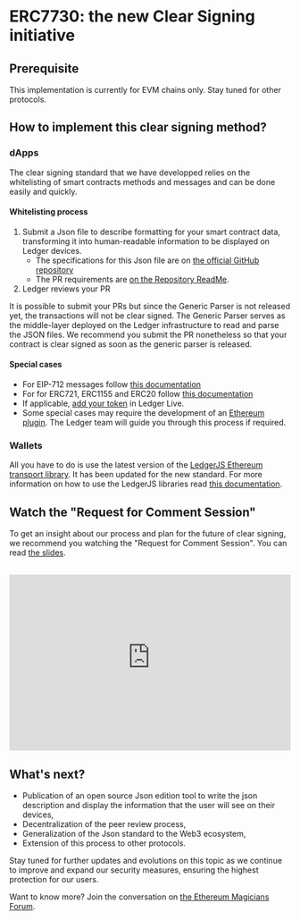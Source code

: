 
# ERC7730: the new Clear Signing initiative

## Prerequisite

This implementation is currently for EVM chains only. Stay tuned for other protocols.

## How to implement this clear signing method?

### dApps

The clear signing standard that we have developped relies on the whitelisting of smart contracts methods and messages and can be done easily and quickly.

#### Whitelisting process

1. Submit a Json file to describe formatting for your smart contract data, transforming it into human-readable information to be displayed on Ledger devices. 
	- The specifications for this Json file are on [the official GitHub repository](https://github.com/LedgerHQ/clear-signing-erc7730-registry/blob/master/specs/erc-7730.md)
	- The PR requirements are [on the Repository ReadMe](https://github.com/LedgerHQ/clear-signing-erc7730-registry).
2. Ledger reviews your PR

<Callout type="info" emoji="ℹ️">
	It is possible to submit your PRs but since the Generic Parser is not released yet, the transactions will not be clear signed. The Generic Parser serves as the middle-layer deployed on the Ledger infrastructure to read and parse the JSON files. 
	We recommend you submit the PR nonetheless so that your contract is clear signed as soon as the generic parser is released. 
</Callout>


#### Special cases

- For EIP-712 messages follow [this documentation](./eip712)
- For for ERC721, ERC1155 and ERC20 follow [this documentation](./nft)
- If applicable, [add your token](..tokens/integrating-tokens) in Ledger Live.
- Some special cases may require the development of an [Ethereum plugin](../device-app/develop/code/plugin). The Ledger team will guide you through this process if required.


### Wallets

All you have to do is use the latest version of the [LedgerJS Ethereum transport library](https://github.com/LedgerHQ/ledger-live/tree/b2163a6eaafd46390d4a14bad8e62fcc10454c05/libs/ledgerjs/packages/hw-app-eth). It has been updated for the new standard. For more information on how to use the LedgerJS libraries read [this documentation](./connectivity/ledgerJS).

## Watch the "Request for Comment Session"

To get an insight about our process and plan for the future of clear signing, we recommend you watching the "Request for Comment Session". You can read [the slides](https://www.keepandshare.com/doc13/view.php?id=32202&da=y).

<br/>

<iframe width="100%" height="315" src="https://www.youtube-nocookie.com//embed/-O7aX6vUvs8?si=ypUZmsQyyGPYcNn7" title="YouTube video player" frameBorder="0" allow="accelerometer; autoplay; clipboard-write; encrypted-media; gyroscope; picture-in-picture" allowFullScreen></iframe>


## What's next?

- Publication of an open source Json edition tool to write the json description and display the information that the user will see on their devices,
- Decentralization of the peer review process, 
- Generalization of the Json standard to the Web3 ecosystem, 
- Extension of this process to other protocols. 

Stay tuned for further updates and evolutions on this topic as we continue to improve and expand our security measures, ensuring the highest protection for our users. 

Want to know more? Join the conversation on [the Ethereum Magicians Forum](https://ethereum-magicians.org/t/eip-7730-proposal-for-a-clear-signing-standard-format-for-wallets/20403). 

